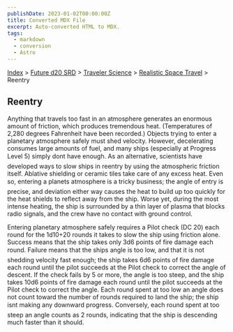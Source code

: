 ```yaml
---
publishDate: 2023-01-02T00:00:00Z
title: Converted MDX File
excerpt: Auto-converted HTML to MDX.
tags:
  - markdown
  - conversion
  - Astro
---
```


[Index](-index) > [Future d20 SRD](future-d20-srd-index) > [Traveler Science](future-d20-srd-traveler-science-index) > [Realistic Space Travel](future-d20-srd-traveler-science-realistic-space-travel-index) > Reentry

## Reentry

Anything that travels too fast in an atmosphere generates an enormous amount of friction, which produces tremendous heat. (Temperatures of 2,280 degrees Fahrenheit have been recorded.) Objects trying to enter a planetary atmosphere safely must shed velocity. However, decelerating consumes large amounts of fuel, and many ships (especially at Progress Level 5) simply dont have enough. As an alternative, scientists have developed ways to slow ships in reentry by using the atmospheric friction itself. Ablative shielding or ceramic tiles take care of any excess heat. Even so, entering a planets atmosphere is a tricky business; the angle of entry is precise, and deviation either way causes the heat to build up too quickly for the heat shields to reflect away from the ship. Worse yet, during the most intense heating, the ship is surrounded by a thin layer of plasma that blocks radio signals, and the crew have no contact with ground control.

Entering planetary atmosphere safely requires a Pilot check (DC 20) each round for the 1d10+20 rounds it takes to slow the ship using friction alone. Success means that the ship takes only 3d6 points of fire damage each round. Failure means that the ships angle is too low, and that it is not shedding velocity fast enough; the ship takes 6d6 points of fire damage each round until the pilot succeeds at the Pilot check to correct the angle of descent. If the check fails by 5 or more, the angle is too steep, and the ship takes 10d6 points of fire damage each round until the pilot succeeds at the Pilot check to correct the angle. Each round spent at too low an angle does not count toward the number of rounds required to land the ship; the ship isnt making any downward progress. Conversely, each round spent at too steep an angle counts as 2 rounds, indicating that the ship is descending much faster than it should.
